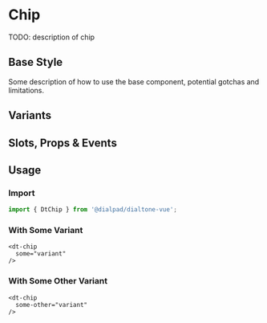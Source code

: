 
# Chip

<Subtitle>
  TODO: description of chip
</Subtitle>

## Base Style

Some description of how to use the base component, potential gotchas and limitations.

<Canvas>
  <Story id="components-chip--default" />
</Canvas>

## Variants

<Canvas>
  <Story id="components-chip--variants" />
</Canvas>

## Slots, Props & Events

<ArgsTable story={PRIMARY_STORY} />

## Usage

### Import

```jsx
import { DtChip } from '@dialpad/dialtone-vue';
```

### With Some Variant

```vue
<dt-chip
  some="variant"
/>
```

### With Some Other Variant

```vue
<dt-chip
  some-other="variant"
/>
```
